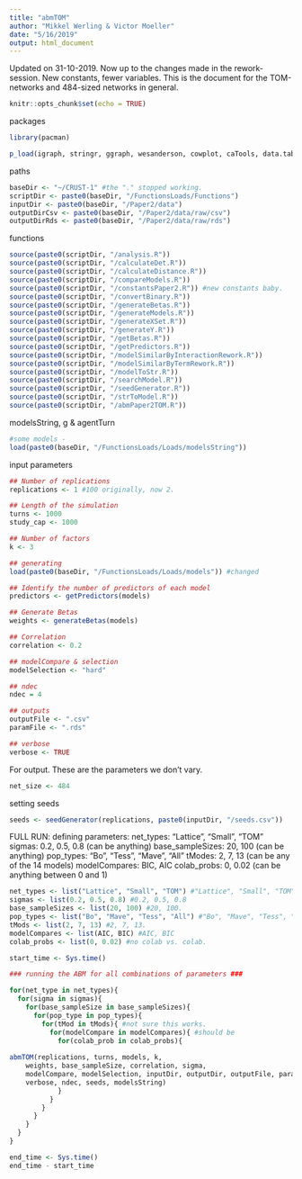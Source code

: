 ```yaml
---
title: "abmTOM"
author: "Mikkel Werling & Victor Moeller"
date: "5/16/2019"
output: html_document
---
```


Updated on 31-10-2019.
Now up to the changes made in the rework-session. New constants, fewer variables. This is the document for the TOM-networks and 484-sized networks in general. 


```r
knitr::opts_chunk$set(echo = TRUE)
```

packages

```r
library(pacman)

p_load(igraph, stringr, ggraph, wesanderson, cowplot, caTools, data.table, permute, matrixStats, MCMCpack, tidyverse, rlist, nnet)

```

paths

```r
baseDir <- "~/CRUST-1" #the "." stopped working. 
scriptDir <- paste0(baseDir, "/FunctionsLoads/Functions")
inputDir <- paste0(baseDir, "/Paper2/data")
outputDirCsv <- paste0(baseDir, "/Paper2/data/raw/csv")
outputDirRds <- paste0(baseDir, "/Paper2/data/raw/rds")
```

functions

```r
source(paste0(scriptDir, "/analysis.R"))
source(paste0(scriptDir, "/calculateDet.R"))
source(paste0(scriptDir, "/calculateDistance.R"))
source(paste0(scriptDir, "/compareModels.R"))
source(paste0(scriptDir, "/constantsPaper2.R")) #new constants baby.
source(paste0(scriptDir, "/convertBinary.R"))
source(paste0(scriptDir, "/generateBetas.R"))
source(paste0(scriptDir, "/generateModels.R"))
source(paste0(scriptDir, "/generateXSet.R"))
source(paste0(scriptDir, "/generateY.R"))
source(paste0(scriptDir, "/getBetas.R"))
source(paste0(scriptDir, "/getPredictors.R"))
source(paste0(scriptDir, "/modelSimilarByInteractionRework.R"))
source(paste0(scriptDir, "/modelSimilarByTermRework.R"))
source(paste0(scriptDir, "/modelToStr.R"))
source(paste0(scriptDir, "/searchModel.R"))
source(paste0(scriptDir, "/seedGenerator.R"))
source(paste0(scriptDir, "/strToModel.R"))
source(paste0(scriptDir, "/abmPaper2TOM.R")) 
```

modelsString, g & agentTurn

```r

#some models -  
load(paste0(baseDir, "/FunctionsLoads/Loads/modelsString"))

```

input parameters

```r

## Number of replications
replications <- 1 #100 originally, now 2. 

## Length of the simulation
turns <- 1000
study_cap <- 1000

## Number of factors
k <- 3

## generating 
load(paste0(baseDir, "/FunctionsLoads/Loads/models")) #changed

## Identify the number of predictors of each model
predictors <- getPredictors(models)

## Generate Betas
weights <- generateBetas(models)

## Correlation
correlation <- 0.2

## modelCompare & selection
modelSelection <- "hard"

## ndec
ndec = 4

## outputs
outputFile <- ".csv" 
paramFile <- ".rds"

## verbose
verbose <- TRUE
```

For output. 
These are the parameters we don't vary. 

```r
net_size <- 484

```

setting seeds

```r
seeds <- seedGenerator(replications, paste0(inputDir, "/seeds.csv"))

```

FULL RUN: 
defining parameters: 
net_types: "Lattice", "Small", "TOM"
sigmas: 0.2, 0.5, 0.8 (can be anything)
base_sampleSizes: 20, 100 (can be anything)
pop_types: "Bo", "Tess", "Mave", "All"
tModes: 2, 7, 13 (can be any of the 14 models)
modelCompares: BIC, AIC 
colab_probs: 0, 0.02 (can be anything between 0 and 1)

```r
net_types <- list("Lattice", "Small", "TOM") #"Lattice", "Small", "TOM"
sigmas <- list(0.2, 0.5, 0.8) #0.2, 0.5, 0.8 
base_sampleSizes <- list(20, 100) #20, 100. 
pop_types <- list("Bo", "Mave", "Tess", "All") #"Bo", "Mave", "Tess", "All"
tMods <- list(2, 7, 13) #2, 7, 13. 
modelCompares <- list(AIC, BIC) #AIC, BIC 
colab_probs <- list(0, 0.02) #no colab vs. colab. 

```

```r

start_time <- Sys.time()

### running the ABM for all combinations of parameters ### 

for(net_type in net_types){ 
  for(sigma in sigmas){
    for(base_sampleSize in base_sampleSizes){
      for(pop_type in pop_types){
        for(tMod in tMods){ #not sure this works. 
          for(modelCompare in modelCompares){ #should be
            for(colab_prob in colab_probs){
        
abmTOM(replications, turns, models, k, 
    weights, base_sampleSize, correlation, sigma,
    modelCompare, modelSelection, inputDir, outputDir, outputFile, paramFile,
    verbose, ndec, seeds, modelsString)
            }
          }
        }
      }
    }
  }
}

end_time <- Sys.time()
end_time - start_time

```
